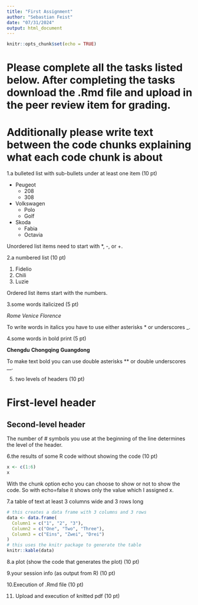 ```yaml
---
title: "First Assignment"
author: "Sebastian Feist"
date: "07/31/2024"
output: html_document
---
```


```r
knitr::opts_chunk$set(echo = TRUE)
```

# Please complete all the tasks listed below. After completing the tasks download the .Rmd file and upload in the peer review item for grading.

# Additionally please write text between the code chunks explaining what each code chunk is about

1.a bulleted list with sub-bullets under at least one item (10 pt)

- Peugeot
  - 208
  - 308
- Volkswagen
  - Polo
  - Golf
- Skoda
  - Fabia
  - Octavia

Unordered list items need to start with *, -, or +.

2.a numbered list (10 pt)

1. Fidelio
2. Chili
3. Luzie

Ordered list items start with the numbers.

3.some words italicized (5 pt)

*Rome*
*Venice*
*Florence*

To write words in italics you have to use either asterisks * or underscores _.

4.some words in bold print (5 pt)

**Chengdu**
**Chongqing**
**Guangdong**

To make text bold you can use double asterisks ** or double underscores __.

5. two levels of headers (10 pt)

# First-level header

## Second-level header

The number of # symbols you use at the beginning of the line determines the level of the header.

6.the results of some R code without showing the code (10 pt)

```r
x <- c(1:6)
x
```

With the chunk option echo you can choose to show or not to show the code. So with echo=false it shows only the value which I assigned x.

7.a table of text at least 3 columns wide and 3 rows long 

```r

# this creates a data frame with 3 columns and 3 rows
data <- data.frame(
  Column1 = c("1", "2", "3"),
  Column2 = c("One", "Two", "Three"),
  Column3 = c("Eins", "Zwei", "Drei")
)
# this uses the knitr package to generate the table
knitr::kable(data)
```

8.a plot (show the code that generates the plot) (10 pt)

9.your session info (as output from R) (10 pt)

10.Execution of .Rmd file (10 pt)

11. Upload and execution of knitted pdf (10 pt)

